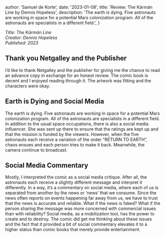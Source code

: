 


  author: 'Samuel de Korte',
  date: '2023-01-08',
  title: 'Review: The Kármán Line by Dennis Hopeless',
  description:
    'The earth is dying. Five astronauts are working in space for a potential Mars colonization program. All of the astronauts are specialists in a different field.',
}


*Title: The Kármán Line  
Creator: Dennis Hopeless  
Published: 2023*  


## Thank you Netgalley and the Publisher
I’d like to thank Netgalley and the publisher for giving me the chance to read an advance copy in exchange for an honest review. The comic book is decent and I enjoyed reading through it. The artwork was fitting and the characters were okay. 

## Earth is Dying and Social Media
The earth is dying. Five astronauts are working in space for a potential Mars colonization program. All of the astronauts are specialists in a different field. In addition to the usual space occupations, there is also a social media influencer. She was sent up there to ensure that the ratings are kept up and that the mission is funded by the viewers. However, when the five astronauts each receive a variation of the order “RETURN TO EARTH”, chaos ensues and each person tries to make it back. Meanwhile, the camera continue to broadcast.

## Social Media Commentary
Mostly, I interpreted the comic as a social media critique. After all, the astronauts each receive a slightly different message and interpret it differently. In a way, it’s a commentary on social media, where each of us is separated from another by the news or ‘news’ that we consume. Since the news often reports on events happening far away from us, we have to trust that the news is accurate and reliable. What if the news is faked? What if the person sharing the message was more concerned with commercial issues than with reliability? Social media, as a mobilization tool, has the power to create and to destroy. The comic did get me thinking about these issues and the fact that it provided a bit of social commentary elevates it to a higher status than comic books that merely provide entertainment. 

